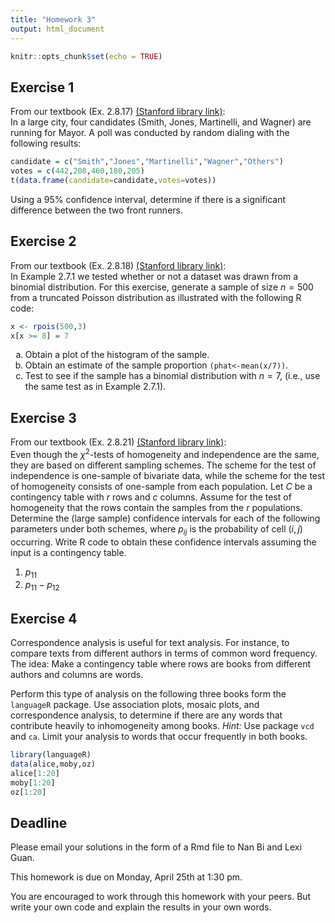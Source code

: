 ```yaml
---
title: "Homework 3"
output: html_document
---
```


```r
knitr::opts_chunk$set(echo = TRUE)
```

## Exercise 1

From our textbook (Ex. 2.8.17) [(Stanford library link)](https://searchworks.stanford.edu/view/10718635):  
In a large city, four candidates (Smith, Jones, Martinelli, and Wagner) are running for Mayor. A poll was conducted by random dialing with the following results: 
```r
candidate = c("Smith","Jones","Martinelli","Wagner","Others")
votes = c(442,208,460,180,205)
t(data.frame(candidate=candidate,votes=votes))
```
Using a 95% confidence interval, determine if there is a significant difference between the two front runners.

## Exercise 2

From our textbook (Ex. 2.8.18) [(Stanford library link)](https://searchworks.stanford.edu/view/10718635):  
In Example 2.7.1 we tested whether or not a dataset was drawn from a binomial distribution. For this exercise, generate a sample of size $n = 500$ from a truncated Poisson distribution as illustrated with the following R code:
```r
x <- rpois(500,3)
x[x >= 8] = 7
```

(a) Obtain a plot of the histogram of the sample.
(b) Obtain an estimate of the sample proportion ``(phat<-mean(x/7))``.
(c) Test to see if the sample has a binomial distribution with $n = 7$, (i.e., use the same test as in Example 2.7.1).

## Exercise 3

From our textbook (Ex. 2.8.21) [(Stanford library link)](https://searchworks.stanford.edu/view/10718635):  
Even though the $\chi^2$-tests of homogeneity and independence are the same, they are based on different sampling schemes. The scheme for the test of independence is one-sample of bivariate data, while the scheme for the test of homogeneity consists of one-sample from each population. Let $C$ be a contingency table with $r$ rows and $c$ columns. Assume for the test of homogeneity that the rows contain the samples from the $r$ populations. Determine the (large sample) confidence intervals for each of the following parameters under both schemes, where $p_{ij}$ is the probability of cell $(i,j)$ occurring. Write R code to obtain these confidence intervals assuming the input is a contingency table.

1. $p_{11}$
2. $p_{11}−p_{12}$

## Exercise 4

Correspondence analysis is useful for text analysis. For instance, to compare texts from different authors in terms of common word frequency. The idea: Make a contingency table where rows are books from different authors and columns are words. 

Perform this type of analysis on the following three books form the ``languageR`` package. Use association plots, mosaic plots, and correspondence analysis, to determine if there are any words that contribute heavily to inhomogeneity among books. *Hint:* Use package ``vcd`` and ``ca``. Limit your analysis to words that occur frequently in both books.

```r
library(languageR)
data(alice,moby,oz)
alice[1:20]
moby[1:20]
oz[1:20]
```

## Deadline

Please email your solutions in the form of a Rmd file to Nan Bi and Lexi Guan.

This homework is due on Monday, April 25th at 1:30 pm.

You are encouraged to work through this homework with your peers. But write your own code and explain the results in your own words.
